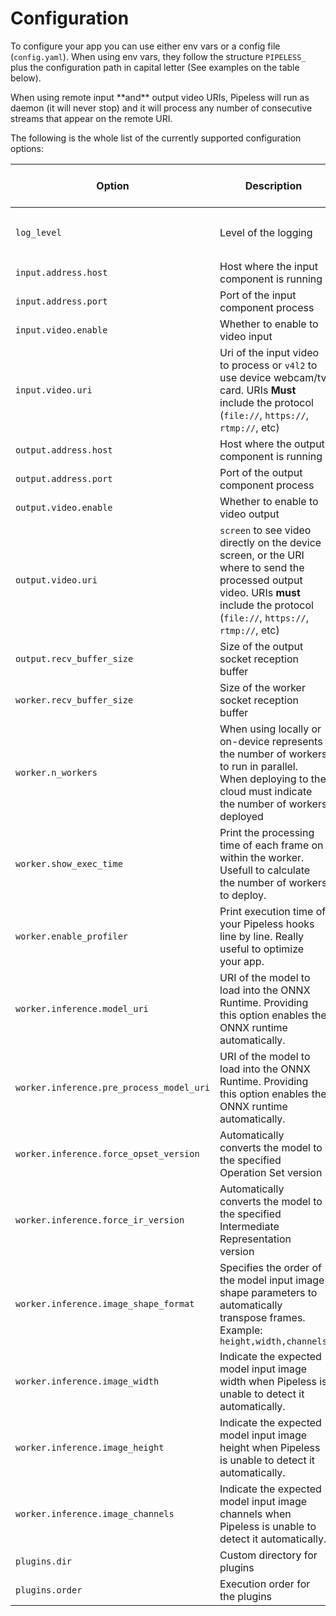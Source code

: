 # Configuration

To configure your app you can use either env vars or a config file (`config.yaml`). When using env vars, they follow the structure `PIPELESS_` plus the configuration path in capital letter (See examples on the table below).


<Callout>
When using remote input **and** output video URIs, Pipeless will run as daemon (it will never stop) and it will process any number of consecutive streams that appear on the remote URI.
</Callout>

The following is the whole list of the currently supported configuration options:

| Option | Description | Default Value / Type | Env Var |
| ------ | ----------- | -------------------- | ------- |
| `log_level` | Level of the logging|  `DEBUG`, `INFO`, `WARN`, `ERROR` | `PIPELESS_LOG_LEVEL` |
| `input.address.host` | Host where the input component is running | `localhost` (string) | `PIPELESS_INPUT_ADDRESS_HOST` |
| `input.address.port` | Port of the input component process | `1234` (int) | `PIPELESS_INPUT_ADDRESS_PORT` |
| `input.video.enable` | Whether to enable to video input | `true` (boolean) | `PIPELESS_INPUT_VIDEO_ENABLE` |
| `input.video.uri`    | Uri of the input video to process or `v4l2` to use device webcam/tv card. URIs **Must** include the protocol (`file://`, `https://`, `rtmp://`, etc) | string | `PIPELESS_INPUT_VIDEO_URI` |
| `output.address.host` | Host where the output component is running | `localhost` (string) | `PIPELESS_OUTPUT_ADDRESS_HOST` |
| `output.address.port` | Port of the output component process | `1234` (int) | `PIPELESS_OUTPUT_ADDRESS_PORT` |
| `output.video.enable` | Whether to enable to video output | `true` (boolean) | `PIPELESS_OUTPUT_VIDEO_ENABLE` |
| `output.video.uri`    | `screen` to see video directly on the device screen, or the URI where to send the processed output video. URIs **must** include the protocol (`file://`, `https://`, `rtmp://`, etc) | string | `PIPELESS_OUTPUT_VIDEO_URI` |
| `output.recv_buffer_size` | Size of the output socket reception buffer | `300` (int) | `PIPELESS_OUTPUT_RECV_BUFFER_SIZE` |
| `worker.recv_buffer_size` | Size of the worker socket reception buffer | `300` (int) | `PIPELESS_WORKER_RECV_BUFFER_SIZE` |
| `worker.n_workers` | When using locally or on-device represents the number of workers to run in parallel. When deploying to the cloud must indicate the number of workers deployed | int | `PIPELESS_WORKER_N_WORKERS` |
| `worker.show_exec_time` | Print the processing time of each frame on within the worker. Usefull to calculate the number of workers to deploy. | `false` (bool) | `PIPELESS_WORKER_SHOW_EXEC_TIME` |
| `worker.enable_profiler` | Print execution time of your Pipeless hooks line by line. Really useful to optimize your app. | `false` (bool) | `PIPELESS_WORKER_ENABLE_PROFILER` |
| `worker.inference.model_uri` | URI of the model to load into the ONNX Runtime. Providing this option enables the ONNX runtime automatically. | string | `PIPELESS_WORKER_INFERENCE_MODEL_URI` |
| `worker.inference.pre_process_model_uri` | URI of the model to load into the ONNX Runtime. Providing this option enables the ONNX runtime automatically. | `None` (string) | `PIPELESS_WORKER_INFERENCE_PRE_PROCESS_MODEL_URI` |
| `worker.inference.force_opset_version` | Automatically converts the model to the specified Operation Set version | `None` (number) | `PIPELESS_WORKER_INFERENCE_FORCE_OPSET_VERSION` |
| `worker.inference.force_ir_version` | Automatically converts the model to the specified Intermediate Representation version | `None` (number) | `PIPELESS_WORKER_INFERENCE_FORCE_IR_VERSION` |
| `worker.inference.image_shape_format` | Specifies the order of the model input image shape parameters to automatically transpose frames. Example: `height,width,channels` | `None` (string) | `PIPELESS_WORKER_INFERENCE_IMAGE_SHAPE_FORMAT` |
| `worker.inference.image_width` | Indicate the expected model input image width when Pipeless is unable to detect it automatically. | `None` (number) | `PIPELESS_WORKER_INFERENCE_IMAGE_WIDTH` |
| `worker.inference.image_height` | Indicate the expected model input image height when Pipeless is unable to detect it automatically. | `None` (number) | `PIPELESS_WORKER_INFERENCE_IMAGE_HEIGHT` |
| `worker.inference.image_channels` | Indicate the expected model input image channels when Pipeless is unable to detect it automatically. | `None` (number) | `PIPELESS_WORKER_INFERENCE_IMAGE_CHANNELS` |
| `plugins.dir` | Custom directory for plugins | `plugins` (string) | `PIPELESS_PLUGINS_DIR` |
| `plugins.order` | Execution order for the plugins | string | `PIPELESS_PLUGINS_ORDER` |

